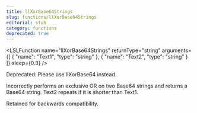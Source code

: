 ```yaml
---
title: llXorBase64Strings
slug: functions/llXorBase64Strings
editorial: stub
category: functions
deprecated: true
---
```


<LSLFunction
	name="llXorBase64Strings"
	returnType="string"
	arguments={[
	{
		"name": "Text1",
		"type": "string"
	},
	{
		"name": "Text2",
		"type": "string"
	}
]}
	sleep={0.3}
/>

Deprecated: Please use llXorBase64 instead.

Incorrectly performs an exclusive OR on two Base64 strings and returns a Base64 string. Text2 repeats if it is shorter than Text1.

Retained for backwards compatibility.
